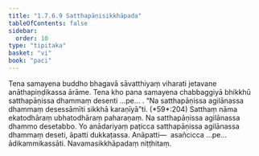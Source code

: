 ```yaml
---
title: "1.7.6.9 Satthapāṇisikkhāpada"
tableOfContents: false
sidebar:
  order: 10
type: "tipitaka"
basket: "vi"
book: "paci"
---
```



<DynamicBreadcrumb />

<Division number="636" book="paci" bookNo="2" page="263">

<Paragraph number="1990" book="paci">
Tena samayena buddho bhagavā sāvatthiyaṃ viharati jetavane anāthapiṇḍikassa ārāme. Tena kho pana samayena chabbaggiyā bhikkhū satthapāṇissa dhammaṃ desenti …pe… .
</Paragraph>

<Paragraph number="1991" book="paci">
<Emphasis>“Na satthapāṇissa agilānassa dhammaṃ desessāmīti sikkhā karaṇīyā”</Emphasis>ti. (*59*:<Emphasis>204</Emphasis>)
</Paragraph>

<Paragraph number="1992" book="paci">
<Emphasis>Satthaṃ</Emphasis> nāma ekatodhāraṃ ubhatodhāraṃ paharaṇaṃ.
</Paragraph>

<Paragraph number="1993" book="paci">
Na satthapāṇissa agilānassa dhammo desetabbo. Yo anādariyaṃ paṭicca satthapāṇissa agilānassa dhammaṃ deseti, āpatti dukkaṭassa.
</Paragraph>

<Paragraph number="1994" book="paci">
Anāpatti—  asañcicca …pe…  ādikammikassāti.

</Paragraph>
</Division>

<Paragraph number="1995" type="center" book="paci">
Navamasikkhāpadaṃ niṭṭhitaṃ.
</Paragraph>